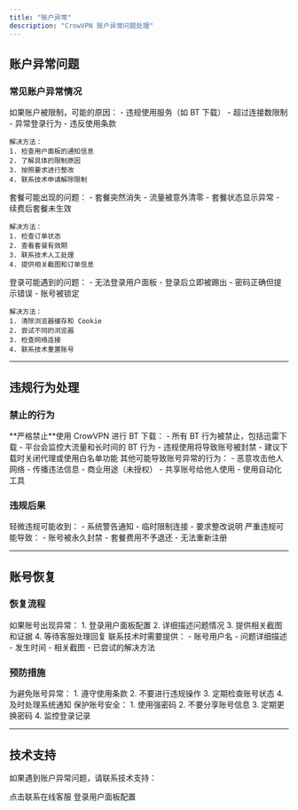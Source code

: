 ```yaml
---
title: "账户异常"
description: "CrowVPN 账户异常问题处理"
---
```


## 账户异常问题

### 常见账户异常情况

<AccordionGroup>
  <Accordion title="账户被限制">
    如果账户被限制，可能的原因：
    - 违规使用服务（如 BT 下载）
    - 超过连接数限制
    - 异常登录行为
    - 违反使用条款
    
    解决方法：
    1. 检查用户面板的通知信息
    2. 了解具体的限制原因
    3. 按照要求进行整改
    4. 联系技术申请解除限制
  </Accordion>
  
  <Accordion title="套餐异常">
    套餐可能出现的问题：
    - 套餐突然消失
    - 流量被意外清零
    - 套餐状态显示异常
    - 续费后套餐未生效
    
    解决方法：
    1. 检查订单状态
    2. 查看套餐有效期
    3. 联系技术人工处理
    4. 提供相关截图和订单信息
  </Accordion>
  
  <Accordion title="登录异常">
    登录可能遇到的问题：
    - 无法登录用户面板
    - 登录后立即被踢出
    - 密码正确但提示错误
    - 账号被锁定
    
    解决方法：
    1. 清除浏览器缓存和 Cookie
    2. 尝试不同的浏览器
    3. 检查网络连接
    4. 联系技术重置账号
  </Accordion>
</AccordionGroup>

---

## 违规行为处理

### 禁止的行为

<AccordionGroup>
  <Accordion title="BT 下载">
    **严格禁止**使用 CrowVPN 进行 BT 下载：
    - 所有 BT 行为被禁止，包括迅雷下载
    - 平台会监控大流量和长时间的 BT 行为
    - 违规使用将导致账号被封禁
    - 建议下载时关闭代理或使用白名单功能
  </Accordion>
  
  <Accordion title="其他违规行为">
    其他可能导致账号异常的行为：
    - 恶意攻击他人网络
    - 传播违法信息
    - 商业用途（未授权）
    - 共享账号给他人使用
    - 使用自动化工具
  </Accordion>
</AccordionGroup>

### 违规后果

<AccordionGroup>
  <Accordion title="警告处理">
    轻微违规可能收到：
    - 系统警告通知
    - 临时限制连接
    - 要求整改说明
  </Accordion>
  
  <Accordion title="封禁处理">
    严重违规可能导致：
    - 账号被永久封禁
    - 套餐费用不予退还
    - 无法重新注册
  </Accordion>
</AccordionGroup>

---

## 账号恢复

### 恢复流程

<AccordionGroup>
  <Accordion title="联系技术">
    如果账号出现异常：
    1. 登录用户面板配置
    2. 详细描述问题情况
    3. 提供相关截图和证据
    4. 等待客服处理回复
  </Accordion>
  
  <Accordion title="提供信息">
    联系技术时需要提供：
    - 账号用户名
    - 问题详细描述
    - 发生时间
    - 相关截图
    - 已尝试的解决方法
  </Accordion>
</AccordionGroup>

### 预防措施

<AccordionGroup>
  <Accordion title="安全使用">
    为避免账号异常：
    1. 遵守使用条款
    2. 不要进行违规操作
    3. 定期检查账号状态
    4. 及时处理系统通知
  </Accordion>
  
  <Accordion title="账号保护">
    保护账号安全：
    1. 使用强密码
    2. 不要分享账号信息
    3. 定期更换密码
    4. 监控登录记录
  </Accordion>
</AccordionGroup>

---

## 技术支持

如果遇到账户异常问题，请联系技术支持：

<CardGroup cols={2}>
  <Card title="联系技术" icon="message" href="https://salesiq.zohopublic.com/signaturesupport.ls?widgetcode=dbde6ec4b7a80e04beb5f35811b2e9df7b8d535222fe185d2d3b4d7f95fbeb0f">
    点击联系在线客服
  </Card>
  <Card title="用户面板" icon="user" href="https://user.crowmesh.com">
    登录用户面板配置
  </Card>
</CardGroup>
